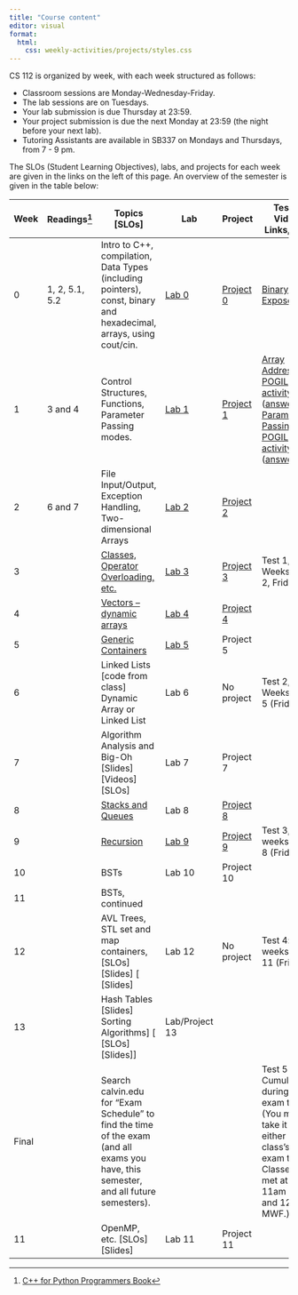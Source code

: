 ```yaml
---
title: "Course content"
editor: visual
format: 
  html:
    css: weekly-activities/projects/styles.css
---
```


CS 112 is organized by week, with each week structured as follows:

- Classroom sessions are Monday-Wednesday-Friday. 
- The lab sessions are on Tuesdays.
- Your lab submission is due Thursday at 23:59.
- Your project submission is due the next Monday at 23:59 (the night before your next lab).
- Tutoring Assistants are available in SB337 on Mondays and Thursdays, from 7 - 9 pm.

The SLOs (Student Learning Objectives), labs, and projects for each week are given in the links on the left of this page. An overview of the semester is given in the table below:

| Week 	| Readings[^1] 	| Topics [SLOs] 	| Lab 	| Project 	| Tests, Video Links, etc. 	|
|---	|-------------	|--------------------	|---	|---	|------------	|
| 0 	| 1, 2, 5.1, 5.2 	| Intro to C++, compilation, Data Types (including pointers), const, binary and hexadecimal, arrays, using cout/cin. 	| [Lab 0](){target="_blank"} 	| [Project 0](){target="_blank"} 	| [Binary Exposed](https://integer.exposed/#0x0008){target="_blank"} 	|
| 1 	| 3 and 4 	| Control Structures, Functions, Parameter Passing modes. | [Lab 1]() 	| [Project 1]() 	| [Array Addressing POGIL activity](https://docs.google.com/document/d/1myVaJT3i1hECM4BHs9LpbLz3a3heVPp6SJiEjoEvG_M/edit#heading=h.im9274hm9wa0){target="_blank"}  ([answers](https://drive.google.com/file/d/1mn5yCzIJuURMiP3MOtO9amEQzUVAQCQZ/view?usp=sharing){target="_blank"}) \| [Parameter Passing POGIL activity](https://docs.google.com/document/d/125hbFPo5PVcuGQ9pq4io23jns2kOEkfjo71S9WOkfjQ/edit){target="_blank"}  ([answers](https://drive.google.com/file/d/1rPum6ihNwUKRJpZBSTQF8v7QKfOdog11/view?usp=drive_link){target="_blank"}) 	|
| 2 	| 6 and 7 	| File Input/Output, Exception Handling, Two-dimensional Arrays	| [Lab 2]()  	| [Project 2]() 	|  	|
| 3 	|  	| [Classes, Operator Overloading, etc.](weekly-activities/week03.qmd)	| [Lab 3](weekly-activities/labs/lab-03/lab03.qmd) 	| [Project 3](weekly-activities/projects/proj-03/proj03.qmd) 	| Test 1, Weeks 0 - 2, Friday.  	|
| 4 	|  	| [Vectors -- dynamic arrays](weekly-activities/week04.qmd) 	| [Lab 4](weekly-activities/labs/lab-04/lab04.qmd) 	| [Project 4](weekly-activities/projects/proj-04/proj04.qmd) 	|  	|
| 5 	|  	| [Generic Containers](weekly-activities/week05.qmd) 	| [Lab 5](weekly-activities/labs/lab-05/lab05.qmd) 	| Project 5  	|  	|
| 6 	|  	| Linked Lists  [code from class] Dynamic Array or Linked List 	| Lab 6 	| No project 	| Test 2, Weeks 0 - 5 (Friday) 	|
| 7 	|  	| Algorithm Analysis and Big-Oh [Slides]  [Videos]  [SLOs] 	| Lab 7 	| Project 7 	|  	|
| 8 	|  	| [Stacks and Queues](/week08.qmd) 	| Lab 8 	| [Project 8](/projects/proj08.qmd) 	|  	|
| 9 	|  	| [Recursion](/week09.qmd) 	| [Lab 9](/labs/lab09.qmd) 	| [Project 9](/projects/proj09.qmd) 	| Test 3, weeks 0 - 8 (Friday) 	|
| 10 	|  	| BSTs 	| Lab 10 	| Project 10 	|  	|
| 11 	|  	| BSTs, continued 	|  	|  	|  	|
| 12 	|  	| AVL Trees, STL set and map containers,  [SLOs] [Slides] [ [Slides]  	| Lab 12 	| No project 	| Test 4: weeks 0 - 11 (Friday) 	|
| 13 	|  	| Hash Tables [Slides] Sorting Algorithms] [  [SLOs] [Slides]]  	| Lab/Project 13 	|  	|  	|
| Final 	|  	| Search calvin.edu for "Exam Schedule" to find the time of the exam (and all exams you have, this semester, and all future semesters). 	|  	|  	| Test 5 Cumulative, during exam time  (You may take it in either class's exam time. Classes met at 11am MWF and 12:15 MWF.) 	|
| 11 	|  	| OpenMP, etc. [SLOs] [Slides] 	| Lab 11 	| Project 11 	|  	|

[^1]: [C++ for Python Programmers Book](https://runestone.academy/runestone/books/published/cpp4python/index.html){target="_blank"}